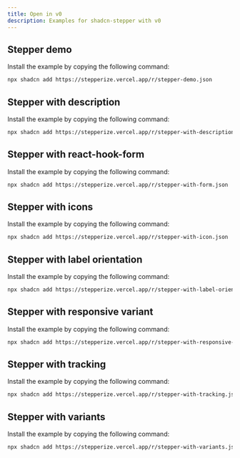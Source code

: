 ```yaml
---
title: Open in v0
description: Examples for shadcn-stepper with v0
---
```


## Stepper demo

<OpenInV0 name="stepper-demo">
  <StepperDemo />
</OpenInV0>

Install the example by copying the following command:

```bash
npx shadcn add https://stepperize.vercel.app/r/stepper-demo.json
```

## Stepper with description

<OpenInV0 name="stepper-with-description">
  <StepperWithDescription />
</OpenInV0>

Install the example by copying the following command:

```bash
npx shadcn add https://stepperize.vercel.app/r/stepper-with-description.json
```

## Stepper with react-hook-form

<OpenInV0 name="stepper-with-form">
  <StepperWithForm />
</OpenInV0>

Install the example by copying the following command:

```bash
npx shadcn add https://stepperize.vercel.app/r/stepper-with-form.json
```

## Stepper with icons

<OpenInV0 name="stepper-with-icon">
  <StepperWithIcon />
</OpenInV0>

Install the example by copying the following command:

```bash
npx shadcn add https://stepperize.vercel.app/r/stepper-with-icon.json
```

## Stepper with label orientation

<OpenInV0 name="stepper-with-label-orientation">
  <StepperWithLabelOrientation />
</OpenInV0>

Install the example by copying the following command:

```bash
npx shadcn add https://stepperize.vercel.app/r/stepper-with-label-orientation.json
```

## Stepper with responsive variant

<OpenInV0 name="stepper-with-responsive-variant">
  <StepperWithResponsiveVariant />
</OpenInV0>

Install the example by copying the following command:

```bash
npx shadcn add https://stepperize.vercel.app/r/stepper-with-responsive-variant.json
```

## Stepper with tracking

<OpenInV0 name="stepper-with-tracking">
  <StepperWithTracking />
</OpenInV0>

Install the example by copying the following command:

```bash
npx shadcn add https://stepperize.vercel.app/r/stepper-with-tracking.json
```

## Stepper with variants

<OpenInV0 name="stepper-with-variants">
  <StepperWithVariants />
</OpenInV0>

Install the example by copying the following command:

```bash
npx shadcn add https://stepperize.vercel.app/r/stepper-with-variants.json
```
